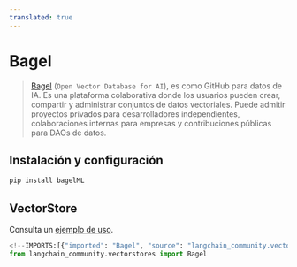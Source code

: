 ```yaml
---
translated: true
---
```


# Bagel

> [Bagel](https://www.bagel.net/) (`Open Vector Database for AI`), es como GitHub para datos de IA.
Es una plataforma colaborativa donde los usuarios pueden crear,
compartir y administrar conjuntos de datos vectoriales. Puede admitir proyectos privados para desarrolladores independientes,
colaboraciones internas para empresas y contribuciones públicas para DAOs de datos.

## Instalación y configuración

```bash
pip install bagelML
```

## VectorStore

Consulta un [ejemplo de uso](/docs/integrations/vectorstores/bagel).

```python
<!--IMPORTS:[{"imported": "Bagel", "source": "langchain_community.vectorstores", "docs": "https://api.python.langchain.com/en/latest/vectorstores/langchain_community.vectorstores.bagel.Bagel.html", "title": "Bagel"}]-->
from langchain_community.vectorstores import Bagel
```
